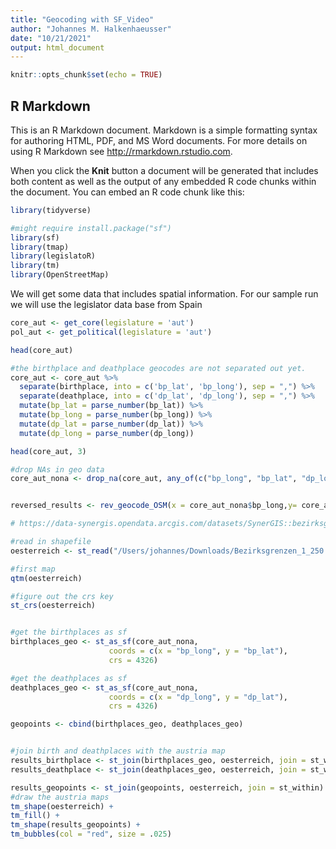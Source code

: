 ```yaml
---
title: "Geocoding with SF_Video"
author: "Johannes M. Halkenhaeusser"
date: "10/21/2021"
output: html_document
---
```


```r
knitr::opts_chunk$set(echo = TRUE)
```

## R Markdown

This is an R Markdown document. Markdown is a simple formatting syntax for authoring HTML, PDF, and MS Word documents. For more details on using R Markdown see <http://rmarkdown.rstudio.com>.

When you click the **Knit** button a document will be generated that includes both content as well as the output of any embedded R code chunks within the document. You can embed an R code chunk like this:

```r

library(tidyverse)

#might require install.package("sf")
library(sf)
library(tmap)
library(legislatoR)
library(tm)
library(OpenStreetMap)

```

We will get some data that includes spatial information.
For our sample run we will use the legislator data base from Spain


```r
core_aut <- get_core(legislature = 'aut')
pol_aut <- get_political(legislature = 'aut')

head(core_aut)

#the birthplace and deathplace geocodes are not separated out yet. 
core_aut <- core_aut %>%
  separate(birthplace, into = c('bp_lat', 'bp_long'), sep = ",") %>%
  separate(deathplace, into = c('dp_lat', 'dp_long'), sep = ",") %>%
  mutate(bp_lat = parse_number(bp_lat)) %>%
  mutate(bp_long = parse_number(bp_long)) %>%
  mutate(dp_lat = parse_number(dp_lat)) %>%
  mutate(dp_long = parse_number(dp_long))

head(core_aut, 3)

```

```r

#drop NAs in geo data
core_aut_nona <- drop_na(core_aut, any_of(c("bp_long", "bp_lat", "dp_long", "dp_lat")))


reversed_results <- rev_geocode_OSM(x = core_aut_nona$bp_long,y= core_aut_nona$bp_lat)


```

```r

# https://data-synergis.opendata.arcgis.com/datasets/SynerGIS::bezirksgrenzen-1250-000/explore?location=47.092207%2C14.608863%2C7.56

#read in shapefile
oesterreich <- st_read("/Users/johannes/Downloads/Bezirksgrenzen_1_250.000/Bezirke_250.shp")

#first map
qtm(oesterreich)

#figure out the crs key
st_crs(oesterreich)


#get the birthplaces as sf 
birthplaces_geo <- st_as_sf(core_aut_nona, 
                      coords = c(x = "bp_long", y = "bp_lat"), 
                      crs = 4326)

#get the deathplaces as sf 
deathplaces_geo <- st_as_sf(core_aut_nona, 
                      coords = c(x = "dp_long", y = "dp_lat"), 
                      crs = 4326)

geopoints <- cbind(birthplaces_geo, deathplaces_geo)


#join birth and deathplaces with the austria map
results_birthplace <- st_join(birthplaces_geo, oesterreich, join = st_within)
results_deathplace <- st_join(deathplaces_geo, oesterreich, join = st_within)

results_geopoints <- st_join(geopoints, oesterreich, join = st_within)
#draw the austria maps
tm_shape(oesterreich) +
tm_fill() +
tm_shape(results_geopoints) +
tm_bubbles(col = "red", size = .025)

```



